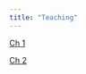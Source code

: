 ```yaml
---
title: "Teaching"
---
```


[Ch 1](https://zandergordan.com/lectures/Fall2025/Ch1%20Mankiws%2010%20Principles.html)

[Ch 2](https://www.zandergordan.com/lectures/Fall2025/Ch%202%20Thinking%20Like%20an%20Economist.html)
